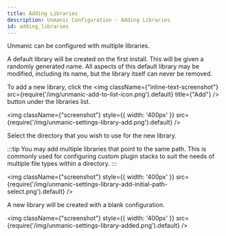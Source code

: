 ```yaml
---
title: Adding Libraries
description: Unmanic Configuration - Adding Libraries
id: adding_libraries
---
```


Unmanic can be configured with multiple libraries.

A default library will be created on the first install. This will be given a randomly generated name.
All aspects of this default library may be modified, including its name, but the library itself can never be removed.

To add a new library, click the <img className={"inline-text-screenshot"} src={require('/img/unmanic-add-to-list-icon.png').default} title={"Add"} /> button
under the libraries list.

<img className={"screenshot"} style={{ width: '400px' }} src={require('/img/unmanic-settings-library-add.png').default} />

Select the directory that you wish to use for the new library.

:::tip
You may add multiple libraries that point to the same path.
This is commonly used for configuring custom plugin stacks to suit the needs of multiple file types within a directory.
:::

<img className={"screenshot"} style={{ width: '400px' }} src={require('/img/unmanic-settings-library-add-initial-path-select.png').default} />

A new library will be created with a blank configuration.

<img className={"screenshot"} style={{ width: '400px' }} src={require('/img/unmanic-settings-library-added.png').default} />

